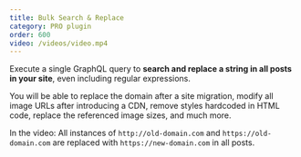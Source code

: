 ```yaml
---
title: Bulk Search & Replace
category: PRO plugin
order: 600
video: /videos/video.mp4
---
```


Execute a single GraphQL query to **search and replace a string in all posts in your site**, even including regular expressions.

You will be able to replace the domain after a site migration, modify all image URLs after introducing a CDN, remove styles hardcoded in HTML code, replace the referenced image sizes, and much more.

In the video: All instances of `http://old-domain.com` and `https://old-domain.com` are replaced with `https://new-domain.com` in all posts.